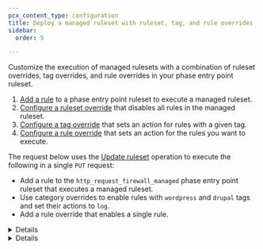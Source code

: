 ```yaml
---
pcx_content_type: configuration
title: Deploy a managed ruleset with ruleset, tag, and rule overrides
sidebar:
  order: 5

---
```



Customize the execution of managed rulesets with a combination of ruleset overrides, tag overrides, and rule overrides in your phase entry point ruleset.

1. [Add a rule](/ruleset-engine/basic-operations/deploy-rulesets/) to a phase entry point ruleset to execute a managed ruleset.
2. [Configure a ruleset override](/ruleset-engine/managed-rulesets/override-managed-ruleset/) that disables all rules in the managed ruleset.
3. [Configure a tag override](/ruleset-engine/managed-rulesets/override-managed-ruleset/) that sets an action for rules with a given tag.
4. [Configure a rule override](/ruleset-engine/managed-rulesets/override-managed-ruleset/) that sets an action for the rules you want to execute.

The request below uses the [Update ruleset](/ruleset-engine/rulesets-api/update/) operation to execute the following in a single `PUT` request:

* Add a rule to the `http_request_firewall_managed` phase entry point ruleset that executes a managed ruleset.
* Use category overrides to enable rules with `wordpress` and `drupal` tags and set their actions to `log`.
* Add a rule override that enables a single rule.


<Details header="Example: Execute a managed ruleset at the zone level with overrides">

In this example:

* `"id": "<MANAGED_RULESET_ID>"` adds a rule to the `http_request_firewall_managed` phase entry point ruleset to execute a managed ruleset for requests addressed to a zone (`{zone_id}`).
* `"enabled": false` defines an override at the ruleset level to disable all rules in the managed ruleset.
* `"categories": [{"category": "wordpress", "action": "log", "enabled": true}, {"category": "drupal", "action": "log", "enabled": true}]` defines an override at the tag level to enable rules tagged with `wordpress` or `drupal` and sets their action to `log`.
* `"rules": [{"id": "<RULE_ID>", "action": "block", "enabled": true}]` defines an override at the rule level that enables one individual rule and sets the action to `block`.

```bash
curl --request PUT \
https://api.cloudflare.com/client/v4/zones/{zone_id}/rulesets/phases/http_request_firewall_managed/entrypoint \
--header "Authorization: Bearer <API_TOKEN>" \
--header "Content-Type: application/json" \
--data '{
  "rules": [
    {
      "action": "execute",
      "expression": "true",
      "action_parameters": {
        "id": "<MANAGED_RULESET_ID>",
        "overrides": {
          "enabled": false,
          "categories": [
            {
              "category": "wordpress",
              "action": "log",
              "enabled": true
            },
            {
              "category": "drupal",
              "action": "log",
              "enabled": true
            }
          ],
          "rules": [
            {
              "id": "<RULE_ID>",
              "action": "block",
              "enabled": true
            }
          ]
        }
      }
    }
  ]
}'
```


</Details>


<Details header="Example: Execute a managed ruleset at the account level with overrides">

In this example:

* `"id": "<MANAGED_RULESET_ID>"` adds a rule to the `http_request_firewall_managed` phase entry point ruleset that executes a managed ruleset for requests addressed to `example.com`.
* `"enabled": false` defines an override at the ruleset level to disable all rules in the managed ruleset.
* `"categories": [{"category": "wordpress", "action": "log", "enabled": true}, {"category": "drupal", "action": "log", "enabled": true}]` defines an override at the tag level to enable rules tagged with `wordpress` or `drupal` and sets their action to `log`.
* `"rules": [{"id": "<RULE_ID>", "action": "block", "enabled": true}]` defines an override at the rule level that enables one individual rule and sets the action to `block`.

```bash
curl --request PUT \
https://api.cloudflare.com/client/v4/accounts/{account_id}/rulesets/phases/http_request_firewall_managed/entrypoint \
--header "Authorization: Bearer <API_TOKEN>" \
--header "Content-Type: application/json" \
--data '{
  "rules": [
    {
      "action": "execute",
      "expression": "cf.zone.name eq \"example.com\" and cf.zone.plan eq \"ENT\"",
      "action_parameters": {
        "id": "<MANAGED_RULESET_ID>",
        "overrides": {
          "enabled": false,
          "categories": [
            {
              "category": "wordpress",
              "action": "log",
              "enabled": true
            },
            {
              "category": "drupal",
              "action": "log",
              "enabled": true
            }
          ],
          "rules": [
            {
              "id": "<RULE_ID>",
              "action": "block",
              "enabled": true
            }
          ]
        }
      }
    }
  ]
}'
```


</Details>
